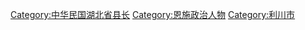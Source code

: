 [[Category:中华民国湖北省县长|Category:中华民国湖北省县长]]
[[Category:恩施政治人物|Category:恩施政治人物]]
[[Category:利川市|Category:利川市]]